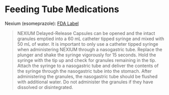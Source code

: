# Feeding Tube Medications

Nexium (esomeprazole): [FDA Label](https://www.accessdata.fda.gov/drugsatfda_docs/label/2014/022101s014021957s017021153s050lbl.pdf)

>NEXIUM Delayed-Release Capsules can be opened and the intact granules emptied into a 60 mL catheter tipped syringe and mixed with 50 mL of water. It is important to only use a catheter tipped syringe when administering NEXIUM through a nasogastric tube. Replace the plunger and shake the syringe vigorously for 15 seconds. Hold the syringe with the tip up and check for granules remaining in the tip. Attach the syringe to a nasogastric tube and deliver the contents of the syringe through the nasogastric tube into the stomach. After administering the granules, the nasogastric tube should be flushed with additional water. Do not administer the granules if they have dissolved or disintegrated.